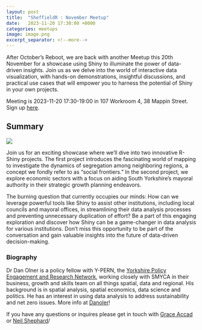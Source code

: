 ```yaml
---
layout: post
title:  "SheffieldR : November Meetup"
date:   2023-11-20 17:30:00 +0000
categories: meetups
image: image.png
excerpt_separator: <!--more-->
---
```


After October's Reboot, we are back with another Meetup this 20th November for a showcase using Shiny to illuminate the power of data-driven insights. Join us as we delve into the world of interactive data visualization, with hands-on demonstrations, insightful discussions, and practical use cases that will empower you to harness the potential of Shiny in your own projects.

Meeting is 2023-11-20 17:30-19:00 in 107 Workroom 4, 38 Mappin Street. Sign up
[here](https://www.meetup.com/sheffieldr-sheffield-r-users-group/events/297112060/).

<!--more-->

## Summary

![](image.png)

Join us for an exciting showcase where we'll dive into two innovative R-Shiny projects. The first project introduces the
fascinating world of mapping to investigate the dynamics of segregation among neighboring regions, a concept we fondly
refer to as "social frontiers." In the second project, we explore economic sectors with a focus on aiding South
Yorkshire's mayoral authority in their strategic growth planning endeavors.

The burning question that currently occupies our minds: How can we leverage powerful tools like Shiny to assist other
institutions, including local councils and mayoral offices, in streamlining their data analysis processes and preventing
unnecessary duplication of effort? Be a part of this engaging exploration and discover how Shiny can be a game-changer
in data analysis for various institutions. Don't miss this opportunity to be part of the conversation and gain valuable
insights into the future of data-driven decision-making.

### Biography

Dr Dan Olner is a policy fellow with Y-PERN, the [Yorkshire Policy Engagement and Research
Network](https://www.sheffield.ac.uk/city-region/community-relations/yorkshire-humber-policy-engagement-research-network-y-pern),
working closely with SMYCA in their business, growth and skills team on all things spatial, data and regional. His
background is in spatial analysis, spatial economics, data science and politics. He has an interest in using data
analysis to address sustainability and net zero issues. More info at [Danoler](https://danolner.net)!


If you have any questions or inquires please get in touch with [Grace Accad](mailto:g.accad@sheffield.ac.uk) or [Neil
Shephard](mailto:n.shephard@sheffield.ac.uk)/
